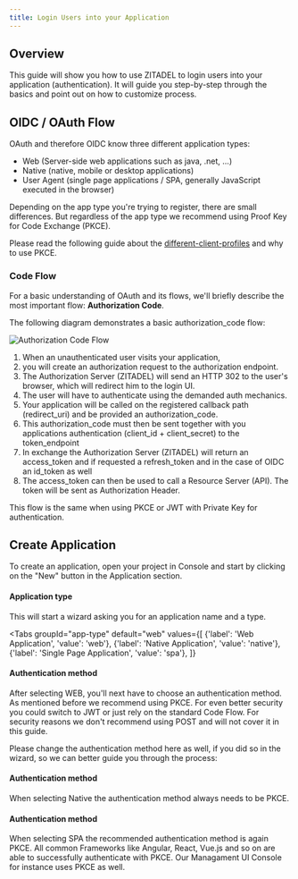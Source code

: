 ```yaml
---
title: Login Users into your Application
---
```



## Overview

This guide will show you how to use ZITADEL to login users into your application (authentication).
It will guide you step-by-step through the basics and point out on how to customize process.

## OIDC / OAuth Flow

OAuth and therefore OIDC know three different application types:

- Web (Server-side web applications such as java, .net, ...)
- Native (native, mobile or desktop applications)
- User Agent (single page applications / SPA, generally JavaScript executed in the browser)

Depending on the app type you're trying to register, there are small differences.
But regardless of the app type we recommend using Proof Key for Code Exchange (PKCE).

Please read the following guide about the [different-client-profiles](./oauth-recommended-flows#different-client-profiles) and why to use PKCE.

### Code Flow

For a basic understanding of OAuth and its flows, we'll briefly describe the most important flow: **Authorization Code**.

The following diagram demonstrates a basic authorization_code flow:

![Authorization Code Flow](/img/guides/auth_flow.png)

1. When an unauthenticated user visits your application,
2. you will create an authorization request to the authorization endpoint.
3. The Authorization Server (ZITADEL) will send an HTTP 302 to the user's browser, which will redirect him to the login UI.
4. The user will have to authenticate using the demanded auth mechanics.
5. Your application will be called on the registered callback path (redirect_uri) and be provided an authorization_code.
6. This authorization_code must then be sent together with you applications authentication (client_id + client_secret) to the token_endpoint
7. In exchange the Authorization Server (ZITADEL) will return an access_token and if requested a refresh_token and in the case of OIDC an id_token as well
8. The access_token can then be used to call a Resource Server (API). The token will be sent as Authorization Header.

This flow is the same when using PKCE or JWT with Private Key for authentication.

## Create Application

To create an application, open your project in Console and start by clicking on the "New" button in the Application section.

#### Application type

This will start a wizard asking you for an application name and a type.

<Tabs
    groupId="app-type"
    default="web"
    values={[
        {'label': 'Web Application', 'value': 'web'},
        {'label': 'Native Application', 'value': 'native'},
        {'label': 'Single Page Application', 'value': 'spa'},
    ]}
>
<TabItem value="web">

#### Authentication method

After selecting WEB, you'll next have to choose an authentication method. As mentioned before we recommend using PKCE.
For even better security you could switch to JWT or just rely on the standard Code Flow. For security reasons we don't
recommend using POST and will not cover it in this guide.

Please change the authentication method here as well, if you did so in the wizard, so we can better guide you through the process:

<AuthMethods selected="web" />
</TabItem>

<TabItem value="native">

#### Authentication method

When selecting Native the authentication method always needs to be PKCE.

<AuthMethods selected="native" />
</TabItem>

<TabItem value="spa">

#### Authentication method

When selecting SPA the recommended authentication method is again PKCE. All common Frameworks like Angular, React, Vue.js and so on
are able to successfully authenticate with PKCE. Our Managament UI Console for instance uses PKCE as well.

<AuthMethods selected="spa" />
</TabItem>
</Tabs>
